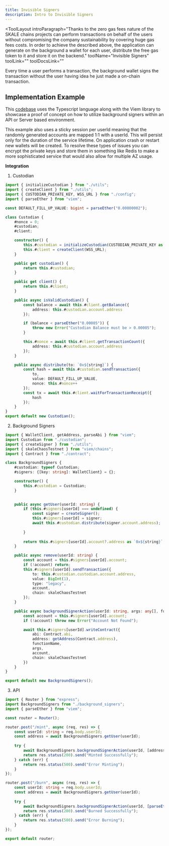 ```yaml
---
title: Invisible Signers
description: Intro to Invisible Signers
---
```


<ToolLayout
    introParagraph="Thanks to the zero gas fees nature of the SKALE chains projects can perform transactions on behalf of the users without compromising the company sustainability by covering huge gas fees costs. In order to achieve the described above, the application can generate on the background a wallet for each user, distribute the free gas token to it and store it on the backend."
    toolName="Invisible Signers"
    toolLink=""
    toolDocsLink=""
>

Every time a user performs a transaction, the background wallet signs the transaction without the user having idea he just made a on-chain transaction.

## Implementation Example

This [codebase](https://github.com/skalenetwork/recipes/tree/recipe-api-background-signer/typescript) uses the Typescript language along with the Viem library to showcase a proof of concept on how to utilize background signers within an API or Server based environment. 

This example also uses a sticky session per userId meaning that the randomly generated accounts are mapped 1:1 with a userId. This will persist only for the duration of the service lifetime. On application crash or restart new wallets will be created. To resolve these types of issues you can encrypt the private keys and store them in something like Redis to make a more sophisticated service that would also allow for multiple AZ usage.

**Integration**

1. Custodian

````typescript
import { initializeCustodian } from "./utils";
import { createClient } from "./utils";
import { CUSTODIAN_PRIVATE_KEY, WSS_URL } from "./config";
import { parseEther } from "viem";

const DEFAULT_FILL_UP_VALUE: bigint = parseEther("0.00000002");

class Custodian {
    #nonce = 0;
    #custodian;
    #client;

    constructor() {
        this.#custodian = initializeCustodian(CUSTODIAN_PRIVATE_KEY as `0x${string}`);
        this.#client = createClient(WSS_URL);
    }

    public get custodian() {
        return this.#custodian;
    }

    public get client() {
        return this.#client;
    }

    public async isValidCustodian() {
        const balance = await this.#client.getBalance({
            address: this.#custodian.account.address
        });

        if (balance < parseEther("0.00005")) {
            throw new Error("Custodian Balance must be > 0.00005");
        }

        this.#nonce = await this.#client.getTransactionCount({
            address: this.#custodian.account.address
        });
    }

    public async distribute(to: `0x${string}`) {
        const hash = await this.#custodian.sendTransaction({
            to,
            value: DEFAULT_FILL_UP_VALUE,
            nonce: this.#nonce++
        });
        const tx = await this.#client.waitForTransactionReceipt({
            hash
        });
    }
}
export default new Custodian();

````

2. Background Signers 

````typescript
import { WalletClient, getAddress, parseAbi } from "viem";
import Custodian from "./custodian";
import { createSigner } from "./utils";
import { skaleChaosTestnet } from "viem/chains";
import { Contract } from "./contract";

class BackgroundSigners {
    #custodian: typeof Custodian;
    #signers: {[key: string]: WalletClient} = {};

    constructor() {
        this.#custodian = Custodian;
    }

    
    public async getUser(userId: string) {
        if (this.#signers[userId] === undefined) {
            const signer = createSigner();
            this.#signers[userId] = signer;
            await this.#custodian.distribute(signer.account.address);
            
        }
        
        return this.#signers[userId].account?.address as `0x${string}`;
    }

    public async remove(userId: string) {
        const account = this.#signers[userId].account;
        if (!account) return;
        this.#signers[userId].sendTransaction({
            to: this.#custodian.custodian.account.address,
            value: BigInt(1),
            type: "legacy",
            account,
            chain: skaleChaosTestnet
        });
    }

    public async backgroundSignerAction(userId: string, args: any[], functionName: "mint" | "burn") {
        const account = this.#signers[userId].account;
        if (!account) throw new Error("Account Not Found");

        await this.#signers[userId].writeContract({
            abi: Contract.abi,
            address: getAddress(Contract.address),
            functionName,
            args,
            account,
            chain: skaleChaosTestnet
        })
    }
}

export default new BackgroundSigners();
````

3. API

````typescript
import { Router } from "express";
import BackgroundSigners from "./background_signers";
import { parseEther } from "viem";

const router = Router();

router.post("/mint", async (req, res) => {
    const userId: string = req.body.userId;
    const address = await BackgroundSigners.getUser(userId);
    
    try {
        await BackgroundSigners.backgroundSignerAction(userId, [address, parseEther("1")], "mint");
        return res.status(200).send("Minted Successfully");
    } catch (err) {
        return res.status(500).send("Error Minting");
    }
});

router.post("/burn", async (req, res) => {
    const userId: string = req.body.userId;
    const address = await BackgroundSigners.getUser(userId);
    
    try {
        await BackgroundSigners.backgroundSignerAction(userId, [parseEther("1")], "burn");
        return res.status(200).send("Burned Successfully");
    } catch (err) {
        return res.status(500).send("Error Burning");
    }
});

export default router;
````


</ToolLayout>